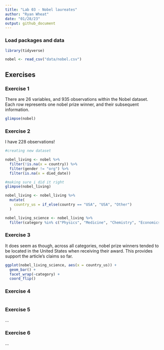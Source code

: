 ```yaml
---
title: "Lab 03 - Nobel laureates"
author: "Ryan Wheat"
date: "01/28/23"
output: github_document
---
```


### Load packages and data

```r
library(tidyverse) 
```

```r
nobel <- read_csv("data/nobel.csv")
```

## Exercises

### Exercise 1

There are 26 variables, and 935 observations within the Nobel dataset. Each row represents one nobel prize winner, and their subsequent information.

```r
glimpse(nobel)
```

### Exercise 2

I have 228 observations!

```r

#creating new dataset

nobel_living <- nobel %>%
  filter(!is.na(x = country)) %>%
  filter(gender != "org") %>%
  filter(is.na(x = died_date))

#making sure i did it right
glimpse(nobel_living)
```


```r
nobel_living <- nobel_living %>%
  mutate(
    country_us = if_else(country == "USA", "USA", "Other")
  )

nobel_living_science <- nobel_living %>%
  filter(category %in% c("Physics", "Medicine", "Chemistry", "Economics"))
```


### Exercise 3

It does seem as though, across all categories, nobel prize winners tended to be located in the United States when receiving their award. This provides support the article's claims so far.

```r

ggplot(nobel_living_science, aes(x = country_us)) +
  geom_bar() +
  facet_wrap(~category) +
  coord_flip()
```

### Exercise 4

```r

```


### Exercise 5

...

### Exercise 6

...
